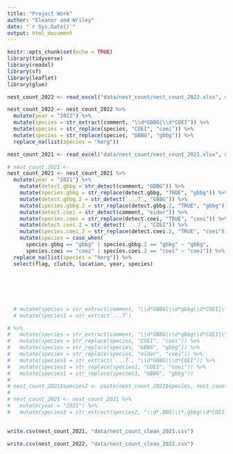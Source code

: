 ```yaml
---
title: "Project Work"
author: "Eleanor and Wriley"
date: "`r Sys.Date()`"
output: html_document
---
```


```r
knitr::opts_chunk$set(echo = TRUE)
library(tidyverse)
library(readxl)
library(sf)
library(leaflet)
library(glue)
```

```r
nest_count_2022 <- read_excel("data/nest_count/nest_count_2022.xlsx", na = "NA")
```

```r
nest_count_2022 <- nest_count_2022 %>%
  mutate(year = "2022") %>%
  mutate(species = str_extract(comment, "\\d*GBBG|\\d*COEI")) %>%
  mutate(species = str_replace(species, "COEI", "coei")) %>%
  mutate(species = str_replace(species, "GBBG", "gbbg")) %>%
  replace_na(list(species = "herg"))

```

```r
nest_count_2021 <- read_excel("data/nest_count/nest_count_2021.xlsx", na = "NA")

# nest_count_2021 <- 
nest_count_2021 <- nest_count_2021 %>%
  mutate(year = "2021") %>%
    mutate(detect.gbbg = str_detect(comment, "GBBG")) %>%
    mutate(species.gbbg = str_replace(detect.gbbg, "TRUE", "gbbg")) %>% 
    mutate(detect.gbbg.2 = str_detect(`...7`, "GBBG")) %>%
    mutate(species.gbbg.2 = str_replace(detect.gbbg.2, "TRUE", "gbbg")) %>%
    mutate(detect.coei = str_detect(comment, "eider")) %>%
    mutate(species.coei = str_replace(detect.coei, "TRUE", "coei")) %>% 
    mutate(detect.coei.2 = str_detect(`...7`, "COEI")) %>%
    mutate(species.coei.2 = str_replace(detect.coei.2, "TRUE", "coei")) %>%
    mutate(species = case_when(
      species.gbbg == "gbbg" | species.gbbg.2 == "gbbg" ~ "gbbg",
      species.coei == "coei" | species.coei.2 == "coei" ~ "coei")) %>%
  replace_na(list(species = "herg")) %>%
  select(flag, clutch, location, year, species)
      
   
    
  
  
  
  # mutate(species = str_extract(comment, "\\d*GBBG|\\d*gbbg\\d*COEI|\\d*eider")) %>%
  # mutate(species1 = str_extract`...7`)  

# %>%
#   mutate(species = str_extract(comment, "\\d*GBBG|\\d*gbbg\\d*COEI|\\d*eider")) %>%
#   mutate(species = str_replace(species, "COEI", "coei")) %>%
#   mutate(species = str_replace(species, "GBBG", "gbbg")) %>%
#   mutate(species = str_replace(species, "eider", "coei")) %>%
#   mutate(species1 = str_extract(`...7`, "\\d*GBBG|\\d*COEI")) %>%
#   mutate(species1 = str_replace(species1, "COEI", "coei")) %>%
#   mutate(species1 = str_replace(species1, "GBBG", "gbbg"))
# 
# nest_count_2021$species2 <- paste(nest_count_2021$species, nest_count_2021$species1)
# 
# nest_count_2021 <- nest_count_2021 %>%
#   mutate(year = "2021") %>%
#   mutate(species3 = str_extract(species2, "\\d*.BBG|\\*.gbbg\\d*COEI|\\d*eider|\\d*.coei"))
  
```

```r
write.csv(nest_count_2021, "data/nest_count_clean_2021.csv")

write.csv(nest_count_2022, "data/nest_count_clean_2022.csv")

```

